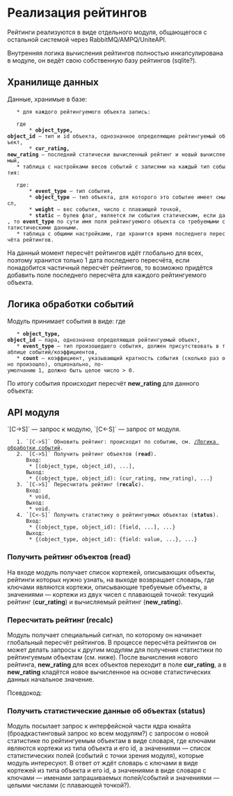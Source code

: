 = Реализация рейтингов =

Рейтинги реализуются в виде отдельного модуля, общающегося с остальной системой через RabbitMQ/AMPQ/UniteAPI.

Внутренняя логика вычисления рейтингов полностью инкапсулирована в модуле, он ведёт свою собственную базу рейтингов (sqlite?).

== Хранилище данных ==

Данные, хранимые в базе:

    * для каждого рейтингуемого объекта запись:
    {{{#!python
(object_type, object_id, cur_rating, new_rating)
    }}}
    где
        * '''object_type, object_id''' — тип и id объекта, однозначное определяющие рейтингуемый объект,
        * '''cur_rating, new_rating''' — последний статически вычисленный рейтинг и новый вычисляемый,
    * таблица с настройками весов событий с записями на каждый тип события:
    {{{#!python
(event_type, object_type, weight, static)
    }}}
    где:
        * '''event_type''' — тип события,
        * '''object_type''' — тип объекта, для которого это событие имеет смысл,
        * '''weight''' — вес события, число с плавающей точкой,
        * '''static''' — булев флаг, является ли события статическим, если да, то '''event_type''' по сути имя поля рейтингуемого объекта со требуемыми статистическими данными.
    * таблица с общими настройками, где хранится время последнего пересчёта рейтингов.

На данный момент пересчёт рейтингов идёт глобально для всех, поэтому хранится только 1 дата последнего пересчёта, если понадобится частичный пересчёт рейтингов, то возможно придётся добавить поле последнего пересчёта для каждого рейтингуемого объекта.

== Логика обработки событий ==

Модуль принимает события в виде:
{{{#!python
(object_type, object_id, event_type, count)
}}}
где

    * '''object_type, object_id''' — пара, однозначно определяющая рейтингуемый объект,
    * '''event_type''' — тип произошедшего события, должен присутствовать в таблице событий/коэффициентов,
    * '''count''' — коэффициент, указывающий кратность события (сколько раз оно произошло), опционально, по-умолчанию 1, должно быть целое число > 0.

По итогу события происходит пересчёт '''new_rating''' для данного объекта:

{{{#!python
object_ = RatingObject.get(ev.object_type, ev.object_id)
event_ = RatingEvent.get(ev.event_type)
object_.new_rating += ev.count * event_.weight
object_.save()
}}}

== API модуля ==

`[C->S]` — запрос к модулю, `[C<-S]` — запрос от модуля.

    1. `[C->S]` Обновить рейтинг: происходит по событию, см. [[/Логика обработки событий]].
    2. `[C->S]` Получить рейтинг объектов ('''read''').
       Вход:
        * [(object_type, object_id), ...],
       Выход:
        * {(object_type, object_id): (cur_rating, new_rating), ...}
    3. `[C->S]` Пересчитать рейтинг ('''recalc''').
       Вход:
        * void,
       Выход:
        * void.
    4. `[C<-S]` Получить статистику о рейтингуемых объектах ('''status''').
       Вход:
        * {(object_type, object_id): [field, ...], ...}
       Выход:
        * {(object_type, object_id): {field: value, ...}, ...}

=== Получить рейтинг объектов (read) ===

На входе модуль получает список кортежей, описывающих объекты, рейтинги которых нужно узнать, на выходе возвращает словарь, где ключами являются кортежи, описывающие требуемые объекты, а значениями — кортежи из двух чисел с плавающей точкой: текущий рейтинг ('''cur_rating''') и вычисляемый рейтинг ('''new_rating''').

=== Пересчитать рейтинг (recalc) ===

Модуль получает специальный сигнал, по которому он начинает глобальный пересчёт рейтингов. В процессе пересчёта рейтингов он может делать запросы к другим модулям для получения статистики по рейтингуемым объектам (см. ниже). После вычисления нового рейтинга, '''new_rating''' для всех объектов переходит в поле '''cur_rating''', а в '''new_rating''' кладётся новое вычисленное на основе статистических данных начальное значение.

Псевдокод:

{{{#!python
objects = RatingObject.query().all()
for object_ in objects:
    object_.cur_rating = object_.new_rating
    events = EventType.query().filter_by(static=True, object_type=object_.object_type).all()
    object_stats = unite_api.query('unite_core', 'status', {(object_.object_type, object_.object_id): [events]})
    
    object_.new_rating = 0
    for field in object_stats:
        object_.new_rating += EventType.get_weight_by_type(field) * object_stats[field]

    object_.save()
GlobalConfig.update(last_recalc=time.time()).execute()
}}}

=== Получить статистические данные об объектах (status) ===

Модуль посылает запрос к интерфейсной части ядра юнайта (броадкастинговый запрос ко всем модулям?) с запросом о новой статистике по рейтингуемым объектам в виде словаря, где ключами являются кортежи из типа объекта и его id, а значениями — список статистических полей (событий с точки зрения модуля), которые модуль интересуют. В ответ от ждёт словарь с ключами в виде кортежей из типа объекта и его id, а значениями в виде словаря с ключами — именами запрашиваемых полей/событий и значениями — целыми числами (с плавающей точкой?).


